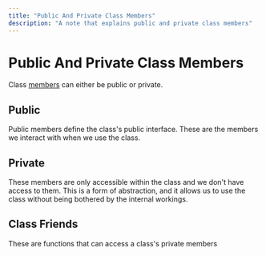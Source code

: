 ```yaml
---
title: "Public And Private Class Members"
description: "A note that explains public and private class members"
---
```


<Tag tag="Programming"/>

# Public And Private Class Members

<TimeStamp updated="February 27, 2022, 9:20  PM ET"/>

Class [members](/what-are-class-members) can
either be public or private.

## Public
Public members define the class's public
interface. These are the members we interact
with when we use the class.

## Private
These members are only accessible within the
class and we don't have access to them. This 
is a form of abstraction, and it allows us to
use the class without being bothered by the
internal workings.

## Class Friends
These are functions that can access a class's
private members